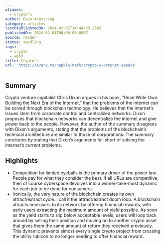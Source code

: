 ```yaml
---
aliases:
  - Crypto’s
author: Evan Armstrong
category: articles
lastHighlightedOn: 2024-02-02T14:44:23.234Z
publishedOn: 2024-02-01T00:00:00.000Z
source: reader
status: seedling
tags:
  - crypto
  - web3
title: Crypto’s
url: 'https://every.to/napkin-math/crypto-s-prophet-speaks'
---
```

## Summary

Crypto venture capitalist Chris Dixon argues in his book, “Read Write Own: Building the Next Era of the Internet,” that the problems of the internet can be solved through blockchain technology. He believes that the internet’s issues stem from corporate control and centralized networks. Dixon proposes that blockchain networks can decentralize the internet and give power back to the people. However, the author of the summary disagrees with Dixon’s arguments, stating that the problems of the blockchain’s technical architecture are similar to those of corporations. The summary concludes by stating that Dixon’s arguments fall short of solving the internet’s current problems.

## Highlights

- Competition for limited eyeballs is the primary driver of the power law. People pay for what they consider the best. If all URLs are competitive, then of course cyberspace devolves into a winner-take-most dynamic for each job to be done for consumers.
- Ironically, the very nature of the blockchain creates its own attract/extract cycle. I call it the attract/extract doom loop. A blockchain attracts new users to its network by offering financial rewards, with early users extracting the maximum amount of yield possible. As soon as the yield starts to slip below acceptable levels, users will loop back around by selling their position and moving on to another crypto asset that gives them the same amount of return they received previously. This dynamic prevents almost every single crypto project from crossing the utility rubicon to no longer needing to offer financial reward.
